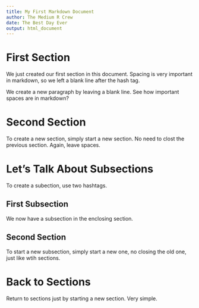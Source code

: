 ```yaml
---
title: My First Markdown Document
author: The Medium R Crew
date: The Best Day Ever
output: html_document
---
```


# First Section

We just created our first section in this document. Spacing is very important in markdown, so we left a blank line after the hash tag.

We create a new paragraph by leaving a blank line. See how important spaces are in markdown?

# Second Section

To create a new section, simply start a new section. No need to clost the previous section. Again, leave spaces.

# Let's Talk About Subsections

To create a subection, use two hashtags.

## First Subsection

We now have a subsection in the enclosing section.

## Second Section

To start a new subsection, simply start a new one, no closing the old one, just like wtih sections.

# Back to Sections

Return to sections just by starting a new section. Very simple.